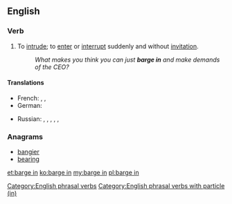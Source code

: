 ==English==

===Verb===
{{head|en|verb|phrasal verb|head=to [[barge]] in}}

# {{context|idiomatic|lang=en}} To [[intrude]]; to [[enter]] or [[interrupt]] suddenly and without [[invitation]].
#: ''What makes you think you can just '''barge in''' and make demands of the CEO?''

====Translations====
{{trans-top|to intrude}}
* French: {{t+|fr|faire irruption}}, {{t-|fr|s'imposer}}, {{t+|fr|débouler}} {{qualifier|colloquial}}
* German: {{t-|de|dazwischenplatzen}}
{{trans-mid}}
* Russian: {{t+|ru|вторгаться|impf|tr=vtorgátʹsja}}, {{t+|ru|вторгнуться|impf|tr=vtórgnutʹsja}}, {{t+|ru|вмешиваться|impf|tr=vméšivatʹsja}}, {{t+|ru|вмешаться|pf|tr=vmešátʹsja}}, {{tø|ru|[[встревать]] [[в]] [[разговор]]|impf|tr=vstrevátʹ v razgovór}}, {{tø|ru|[[встрять]] [[в]] [[разговор]]|pf|tr=vstrjatʹ v razgovór}}
{{trans-bottom}}

===Anagrams===
* [[bangier#English|bangier]]
* [[bearing#English|bearing]]

[[Category:English phrasal verbs]]
[[Category:English phrasal verbs with particle (in)]]

[[et:barge in]]
[[ko:barge in]]
[[my:barge in]]
[[pl:barge in]]